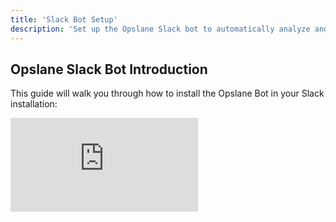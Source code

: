 ```yaml
---
title: 'Slack Bot Setup'
description: 'Set up the Opslane Slack bot to automatically analyze and respond to alerts'
---
```


## Opslane Slack Bot Introduction

This guide will walk you through how to install the Opslane Bot in your Slack installation:

<div className="relative" style={{ paddingBottom: "75.10431154381085%" }}>
 <iframe
   src="https://www.loom.com/embed/4995983a61fd4804afea802d6c99bb5e?sid=1d5e5806-5350-4e04-8058-431b6d07e3f2"
   frameBorder="0"
   allowFullScreen
   className="absolute top-0 left-0 w-full h-full"
 />
</div>